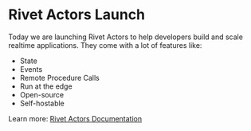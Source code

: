 
# Rivet Actors Launch

Today we are launching Rivet Actors to help developers build and scale realtime applications. They come with a lot of features like:
- State
- Events
- Remote Procedure Calls
- Run at the edge
- Open-source
- Self-hostable

Learn more: [Rivet Actors Documentation](https://rivet.gg/docs)


